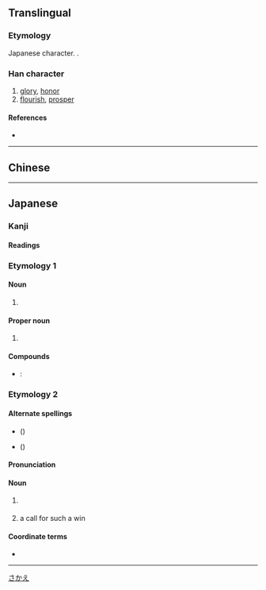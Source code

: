 {{character info/new}}
{{also|榮|荣}}
==Translingual==
{{Han simplified forms|榮|栄|荣}}

===Etymology===
Japanese {{w|shinjitai}} character. {{Han simp|榮|f=炏|t=⺍}}.

===Han character===
{{Han char|rn=75|rad=木|as=05|sn=9|four=|canj=FBD|ids=⿱⺍𣎾(GHTJK),⿳⺌冖朩(T)}} <!-- Alternative form in Taiwan: https://www.moedict.tw/栄 -->

# [[glory]], [[honor]]
# [[flourish]], [[prosper]]

====References====
* {{Han ref|kx=0521.121|dkj=14687|hdz=21188.091|uh=6804}}

----

==Chinese==
{{zh-see|榮|v}}

----

==Japanese==
{{ja-kanji forms|栄|榮}}

===Kanji===
{{ja-kanji|grade=4|rs=木05|style=s|kyu=榮}}

====Readings====
{{ja-readings
|goon=よう<やう
|kanon=えい
|kun=さか-える<さか-ゆ, は-え, は-える<は-ゆ
|nanori=さかえ, しげ, てる, なが, ひで, よし
}}

===Etymology 1===
====Noun====
{{ja-noun|はえ}}

# {{alternative form of|栄え|lang=ja}}

====Proper noun====
{{ja-pos|proper|さかえ}}

# {{given name|male|lang=ja}}

====Compounds====
* {{ja-r|栄養|えいよう}}: {{l|en|nutrition}}

===Etymology 2===
{{ja-kanjitab|ろん|yomi=irr}}
{{wp|lang=ja|和了}}
{{bor|ja|cmn|榮|tr=róng|sort=ろん}}

====Alternate spellings====
*{{ja-l|栄和}} ({{ja-l|ロンホー}})
*{{ja-l|栄和了}} ({{ja-l|ロンあがり}})

====Pronunciation====
{{ja-pron|yomi=irr|ロン}}

====Noun====
{{ja-noun|kyu=榮|ロン}}
# {{lb|ja|mahjong|sort=ろん}} {{abbreviation of|lang=ja|栄和|tr=a win by picking up a discarded tile}}
# {{lb|ja|mahjong|sort=ろん}} a call for such a win

====Coordinate terms====
* {{ja-r|自摸|ツモ}}

----
[[Category:Japanese male given names|さかえ]]